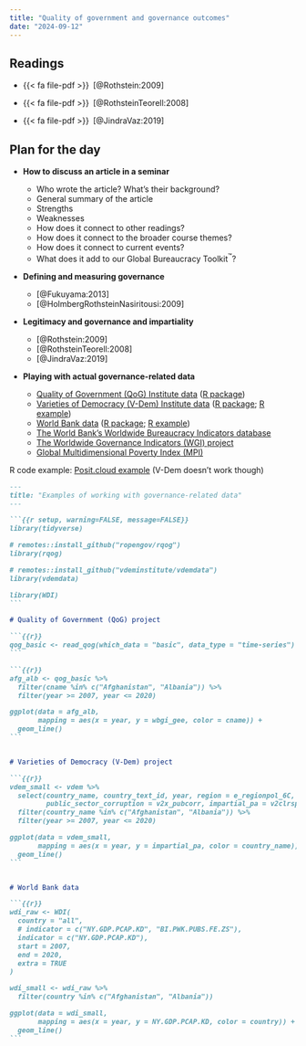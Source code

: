 ```yaml
---
title: "Quality of government and governance outcomes"
date: "2024-09-12"
---
```


## Readings

- {{< fa file-pdf >}}&ensp;[@Rothstein:2009]

- {{< fa file-pdf >}}&ensp;[@RothsteinTeorell:2008]

- {{< fa file-pdf >}}&ensp;[@JindraVaz:2019]


::: {.content-hidden}

## Plan for the day

- **How to discuss an article in a seminar**

  - Who wrote the article? What’s their background?
  - General summary of the article
  - Strengths
  - Weaknesses
  - How does it connect to other readings?
  - How does it connect to the broader course themes?
  - How does it connect to current events?
  - What does it add to our Global Bureaucracy Toolkit^™^?

- **Defining and measuring governance**

  - [@Fukuyama:2013]
  - [@HolmbergRothsteinNasiritousi:2009]
  
- **Legitimacy and governance and impartiality**

  - [@Rothstein:2009]
  - [@RothsteinTeorell:2008]
  - [@JindraVaz:2019]

- **Playing with actual governance-related data**

  - [Quality of Government (QoG) Institute data](https://www.gu.se/en/quality-government/qog-data) ([R package](http://ropengov.github.io/rqog/))
  - [Varieties of Democracy (V-Dem) Institute data](https://www.v-dem.net/) ([R package](https://github.com/vdeminstitute/vdemdata); [R example](https://www.andrewheiss.com/blog/2022/05/20/marginalia/index.html#slopes-and-marginal-effects))
  - [World Bank data](https://data.worldbank.org/) ([R package](https://vincentarelbundock.github.io/WDI/); [R example](http://svmiller.com/blog/2021/02/gank-world-bank-data-with-wdi-in-r/))
  - [The World Bank's Worldwide Bureaucracy Indicators database](https://datacatalog.worldbank.org/search/dataset/0038132)
  - [The Worldwide Governance Indicators (WGI) project](https://info.worldbank.org/governance/wgi/)
  - [Global Multidimensional Poverty Index (MPI)](https://ophi.org.uk/multidimensional-poverty-index/)

R code example: [Posit.cloud example](https://posit.cloud/content/5282186) (V-Dem doesn't work though)

````markdown
---
title: "Examples of working with governance-related data"
---

```{{r setup, warning=FALSE, message=FALSE}}
library(tidyverse)

# remotes::install_github("ropengov/rqog")
library(rqog)

# remotes::install_github("vdeminstitute/vdemdata")
library(vdemdata)

library(WDI)
```

# Quality of Government (QoG) project

```{{r}}
qog_basic <- read_qog(which_data = "basic", data_type = "time-series")
```

```{{r}}
afg_alb <- qog_basic %>% 
  filter(cname %in% c("Afghanistan", "Albania")) %>% 
  filter(year >= 2007, year <= 2020)

ggplot(data = afg_alb,
       mapping = aes(x = year, y = wbgi_gee, color = cname)) +
  geom_line()
```


# Varieties of Democracy (V-Dem) project

```{{r}}
vdem_small <- vdem %>%
  select(country_name, country_text_id, year, region = e_regionpol_6C,
         public_sector_corruption = v2x_pubcorr, impartial_pa = v2clrspct) %>%
  filter(country_name %in% c("Afghanistan", "Albania")) %>%
  filter(year >= 2007, year <= 2020)

ggplot(data = vdem_small,
       mapping = aes(x = year, y = impartial_pa, color = country_name)) +
  geom_line()
```


# World Bank data

```{{r}}
wdi_raw <- WDI(
  country = "all",
  # indicator = c("NY.GDP.PCAP.KD", "BI.PWK.PUBS.FE.ZS"),
  indicator = c("NY.GDP.PCAP.KD"),
  start = 2007,
  end = 2020,
  extra = TRUE
)

wdi_small <- wdi_raw %>% 
  filter(country %in% c("Afghanistan", "Albania"))

ggplot(data = wdi_small,
       mapping = aes(x = year, y = NY.GDP.PCAP.KD, color = country)) +
  geom_line()
```
````

:::
